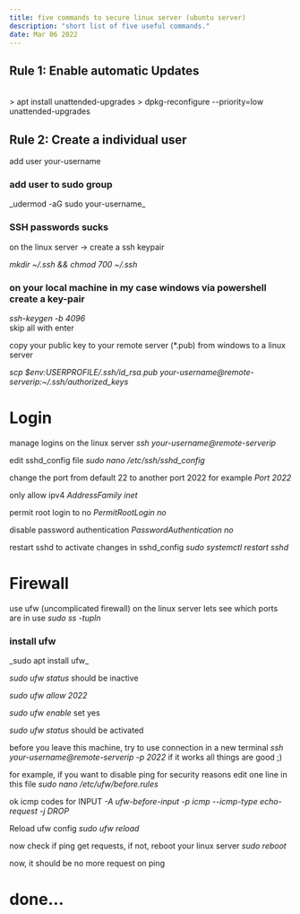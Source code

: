 ```yaml
---
title: five commands to secure linux server (ubuntu server)
description: "short list of five useful commands."
date: Mar 06 2022
---
```


<h2>Rule 1: Enable automatic Updates</h2>
<br>
> apt install unattended-upgrades
> dpkg-reconfigure --priority=low unattended-upgrades
</br>
<h2>Rule 2: Create a individual user</h2>
add user your-username

<h3>add user to sudo group</h3>
_udermod -aG sudo your-username_

<h3>SSH passwords sucks</h3>
on the linux server -> create a ssh keypair

_mkdir ~/.ssh && chmod 700 ~/.ssh_

<h3>on your local machine in my case windows via powershell create a key-pair</h3> 

_ssh-keygen -b 4096_  
skip all with enter

copy your public key to your remote server (*.pub) from windows to a linux server

_scp $env:USERPROFILE/.ssh/id_rsa.pub your-username@remote-serverip:~/.ssh/authorized_keys_

# Login
manage logins on the linux server
_ssh your-username@remote-serverip_

edit sshd_config file
_sudo nano /etc/ssh/sshd_config_

change the port from default 22 to another port 2022 for example
_Port 2022_

only allow ipv4
_AddressFamily inet_

permit root login to no
_PermitRootLogin no_

disable password authentication
_PasswordAuthentication no_

restart sshd to activate changes in sshd_config
_sudo systemctl restart sshd_

# Firewall
use ufw (uncomplicated firewall) on the linux server
lets see which ports are in use
_sudo ss -tupln_

<h3>install ufw</h3>
_sudo apt install ufw_

_sudo ufw status_
should be inactive

_sudo ufw allow 2022_

_sudo ufw enable_
set yes 

_sudo ufw status_
should be activated

before you leave this machine, try to use connection in a new terminal
_ssh your-username@remote-serverip -p 2022_
if it works all things are good ;)

for example, if you want to disable ping for security reasons edit one line in this file
_sudo nano /etc/ufw/before.rules_

ok icmp codes for INPUT
_-A ufw-before-input -p icmp --icmp-type echo-request -j DROP_

Reload ufw config
_sudo ufw reload_

now check if ping get requests, if not, reboot your linux server
_sudo reboot_

now, it should be no more request on ping

# done…

